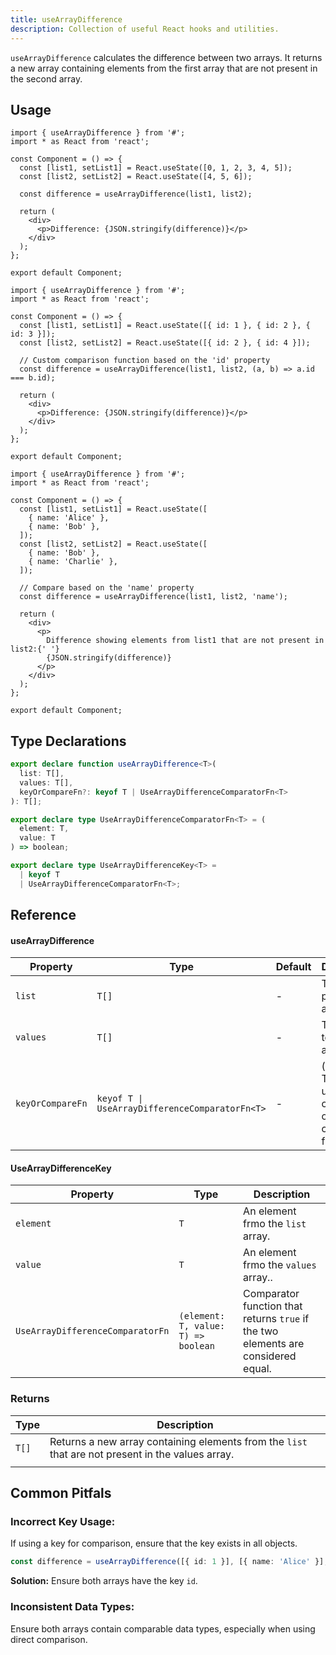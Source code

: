```yaml
---
title: useArrayDifference
description: Collection of useful React hooks and utilities.
---
```


`useArrayDifference` calculates the difference between two arrays. It returns a new array containing elements from the first array that are not present in the second array.

## Usage

```tsx
import { useArrayDifference } from '#';
import * as React from 'react';

const Component = () => {
  const [list1, setList1] = React.useState([0, 1, 2, 3, 4, 5]);
  const [list2, setList2] = React.useState([4, 5, 6]);

  const difference = useArrayDifference(list1, list2);

  return (
    <div>
      <p>Difference: {JSON.stringify(difference)}</p>
    </div>
  );
};

export default Component;
```

```tsx
import { useArrayDifference } from '#';
import * as React from 'react';

const Component = () => {
  const [list1, setList1] = React.useState([{ id: 1 }, { id: 2 }, { id: 3 }]);
  const [list2, setList2] = React.useState([{ id: 2 }, { id: 4 }]);

  // Custom comparison function based on the 'id' property
  const difference = useArrayDifference(list1, list2, (a, b) => a.id === b.id);

  return (
    <div>
      <p>Difference: {JSON.stringify(difference)}</p>
    </div>
  );
};

export default Component;
```

```tsx
import { useArrayDifference } from '#';
import * as React from 'react';

const Component = () => {
  const [list1, setList1] = React.useState([
    { name: 'Alice' },
    { name: 'Bob' },
  ]);
  const [list2, setList2] = React.useState([
    { name: 'Bob' },
    { name: 'Charlie' },
  ]);

  // Compare based on the 'name' property
  const difference = useArrayDifference(list1, list2, 'name');

  return (
    <div>
      <p>
        Difference showing elements from list1 that are not present in list2:{' '}
        {JSON.stringify(difference)}
      </p>
    </div>
  );
};

export default Component;
```

## Type Declarations

```typescript
export declare function useArrayDifference<T>(
  list: T[],
  values: T[],
  keyOrCompareFn?: keyof T | UseArrayDifferenceComparatorFn<T>
): T[];

export declare type UseArrayDifferenceComparatorFn<T> = (
  element: T,
  value: T
) => boolean;

export declare type UseArrayDifferenceKey<T> =
  | keyof T
  | UseArrayDifferenceComparatorFn<T>;
```

## Reference

#### useArrayDifference

| Property         | Type                                           | Default | Description                                                          |
| ---------------- | ---------------------------------------------- | ------- | -------------------------------------------------------------------- |
| `list`           | `T[]`                                          | -       | The primary array.                                                   |
| `values`         | `T[]`                                          | -       | The array to compare against.                                        |
| `keyOrCompareFn` | `keyof T \| UseArrayDifferenceComparatorFn<T>` | -       | (_Optional_) The key to use for comparison or a comparator function. |

#### UseArrayDifferenceKey

| Property                         | Type                                | Description                                                                       |
| -------------------------------- | ----------------------------------- | --------------------------------------------------------------------------------- |
| `element`                        | `T`                                 | An element frmo the `list` array.                                                 |
| `value`                          | `T`                                 | An element frmo the `values` array..                                              |
| `UseArrayDifferenceComparatorFn` | `(element: T, value: T) => boolean` | Comparator function that returns `true` if the two elements are considered equal. |

### Returns

| Type  | Description                                                                                       |
| ----- | ------------------------------------------------------------------------------------------------- |
| `T[]` | Returns a new array containing elements from the `list` that are not present in the values array. |
|       |

## Common Pitfals

### Incorrect Key Usage:

If using a key for comparison, ensure that the key exists in all objects.

```ts
const difference = useArrayDifference([{ id: 1 }], [{ name: 'Alice' }], 'id');
```

**Solution:** Ensure both arrays have the key `id`.

### Inconsistent Data Types:

Ensure both arrays contain comparable data types, especially when using direct comparison.
